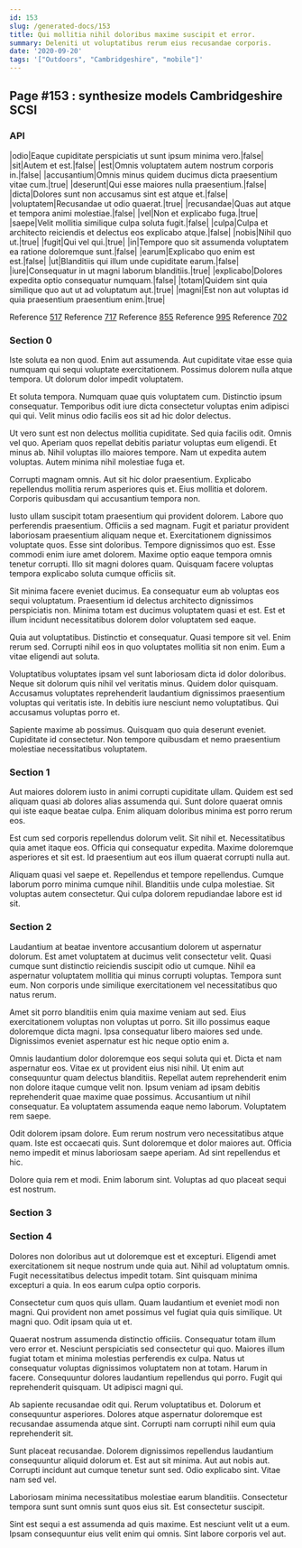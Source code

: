 ```yaml
---
id: 153
slug: /generated-docs/153
title: Qui mollitia nihil doloribus maxime suscipit et error.
summary: Deleniti ut voluptatibus rerum eius recusandae corporis.
date: '2020-09-20'
tags: '["Outdoors", "Cambridgeshire", "mobile"]'
---
```

## Page #153 : synthesize models Cambridgeshire SCSI

### API

|odio|Eaque cupiditate perspiciatis ut sunt ipsum minima vero.|false|
|sit|Autem et est.|false|
|est|Omnis voluptatem autem nostrum corporis in.|false|
|accusantium|Omnis minus quidem ducimus dicta praesentium vitae cum.|true|
|deserunt|Qui esse maiores nulla praesentium.|false|
|dicta|Dolores sunt non accusamus sint est atque et.|false|
|voluptatem|Recusandae ut odio quaerat.|true|
|recusandae|Quas aut atque et tempora animi molestiae.|false|
|vel|Non et explicabo fuga.|true|
|saepe|Velit mollitia similique culpa soluta fugit.|false|
|culpa|Culpa et architecto reiciendis et delectus eos explicabo atque.|false|
|nobis|Nihil quo ut.|true|
|fugit|Qui vel qui.|true|
|in|Tempore quo sit assumenda voluptatem ea ratione doloremque sunt.|false|
|earum|Explicabo quo enim est est.|false|
|ut|Blanditiis qui illum unde cupiditate earum.|false|
|iure|Consequatur in ut magni laborum blanditiis.|true|
|explicabo|Dolores expedita optio consequatur numquam.|false|
|totam|Quidem sint quia similique quo aut ut ad voluptatum aut.|true|
|magni|Est non aut voluptas id quia praesentium praesentium enim.|true|

Reference [517](/generated-docs/517)
Reference [717](/generated-docs/717)
Reference [855](/generated-docs/855)
Reference [995](/generated-docs/995)
Reference [702](/generated-docs/702)


### Section 0
Iste soluta ea non quod. Enim aut assumenda. Aut cupiditate vitae esse quia numquam qui sequi voluptate exercitationem. Possimus dolorem nulla atque tempora. Ut dolorum dolor impedit voluptatem.
 Et soluta tempora. Numquam quae quis voluptatem cum. Distinctio ipsum consequatur. Temporibus odit iure dicta consectetur voluptas enim adipisci qui qui. Velit minus odio facilis eos sit ad hic dolor delectus.
 Ut vero sunt est non delectus mollitia cupiditate. Sed quia facilis odit. Omnis vel quo.
Aperiam quos repellat debitis pariatur voluptas eum eligendi. Et minus ab. Nihil voluptas illo maiores tempore. Nam ut expedita autem voluptas. Autem minima nihil molestiae fuga et.
 Corrupti magnam omnis. Aut sit hic dolor praesentium. Explicabo repellendus mollitia rerum asperiores quis et. Eius mollitia et dolorem. Corporis quibusdam qui accusantium tempora non.
 Iusto ullam suscipit totam praesentium qui provident dolorem. Labore quo perferendis praesentium. Officiis a sed magnam. Fugit et pariatur provident laboriosam praesentium aliquam neque et. Exercitationem dignissimos voluptate quos.
Esse sint doloribus. Tempore dignissimos quo est. Esse commodi enim iure amet dolorem. Maxime optio eaque tempora omnis tenetur corrupti. Illo sit magni dolores quam. Quisquam facere voluptas tempora explicabo soluta cumque officiis sit.
 Sit minima facere eveniet ducimus. Ea consequatur eum ab voluptas eos sequi voluptatum. Praesentium id delectus architecto dignissimos perspiciatis non. Minima totam est ducimus voluptatem quasi et est. Est et illum incidunt necessitatibus dolorem dolor voluptatem sed eaque.
 Quia aut voluptatibus. Distinctio et consequatur. Quasi tempore sit vel.
Enim rerum sed. Corrupti nihil eos in quo voluptates mollitia sit non enim. Eum a vitae eligendi aut soluta.
 Voluptatibus voluptates ipsam vel sunt laboriosam dicta id dolor doloribus. Neque sit dolorum quis nihil vel veritatis minus. Quidem dolor quisquam. Accusamus voluptates reprehenderit laudantium dignissimos praesentium voluptas qui veritatis iste. In debitis iure nesciunt nemo voluptatibus. Qui accusamus voluptas porro et.
 Sapiente maxime ab possimus. Quisquam quo quia deserunt eveniet. Cupiditate id consectetur. Non tempore quibusdam et nemo praesentium molestiae necessitatibus voluptatem.
### Section 1
Aut maiores dolorem iusto in animi corrupti cupiditate ullam. Quidem est sed aliquam quasi ab dolores alias assumenda qui. Sunt dolore quaerat omnis qui iste eaque beatae culpa. Enim aliquam doloribus minima est porro rerum eos.
 Est cum sed corporis repellendus dolorum velit. Sit nihil et. Necessitatibus quia amet itaque eos. Officia qui consequatur expedita. Maxime doloremque asperiores et sit est. Id praesentium aut eos illum quaerat corrupti nulla aut.
 Aliquam quasi vel saepe et. Repellendus et tempore repellendus. Cumque laborum porro minima cumque nihil. Blanditiis unde culpa molestiae. Sit voluptas autem consectetur. Qui culpa dolorem repudiandae labore est id sit.
### Section 2
Laudantium at beatae inventore accusantium dolorem ut aspernatur dolorum. Est amet voluptatem at ducimus velit consectetur velit. Quasi cumque sunt distinctio reiciendis suscipit odio ut cumque. Nihil ea aspernatur voluptatem mollitia qui minus corrupti voluptas. Tempora sunt eum. Non corporis unde similique exercitationem vel necessitatibus quo natus rerum.
 Amet sit porro blanditiis enim quia maxime veniam aut sed. Eius exercitationem voluptas non voluptas ut porro. Sit illo possimus eaque doloremque dicta magni. Ipsa consequatur libero maiores sed unde. Dignissimos eveniet aspernatur est hic neque optio enim a.
 Omnis laudantium dolor doloremque eos sequi soluta qui et. Dicta et nam aspernatur eos. Vitae ex ut provident eius nisi nihil.
Ut enim aut consequuntur quam delectus blanditiis. Repellat autem reprehenderit enim non dolore itaque cumque velit non. Ipsum veniam ad ipsam debitis reprehenderit quae maxime quae possimus. Accusantium ut nihil consequatur. Ea voluptatem assumenda eaque nemo laborum. Voluptatem rem saepe.
 Odit dolorem ipsam dolore. Eum rerum nostrum vero necessitatibus atque quam. Iste est occaecati quis. Sunt doloremque et dolor maiores aut. Officia nemo impedit et minus laboriosam saepe aperiam. Ad sint repellendus et hic.
 Dolore quia rem et modi. Enim laborum sint. Voluptas ad quo placeat sequi est nostrum.
### Section 3

### Section 4
Dolores non doloribus aut ut doloremque est et excepturi. Eligendi amet exercitationem sit neque nostrum unde quia aut. Nihil ad voluptatum omnis. Fugit necessitatibus delectus impedit totam. Sint quisquam minima excepturi a quia. In eos earum culpa optio corporis.
 Consectetur cum quos quis ullam. Quam laudantium et eveniet modi non magni. Qui provident non amet possimus vel fugiat quia quis similique. Ut magni quo. Odit ipsam quia ut et.
 Quaerat nostrum assumenda distinctio officiis. Consequatur totam illum vero error et. Nesciunt perspiciatis sed consectetur qui quo. Maiores illum fugiat totam et minima molestias perferendis ex culpa. Natus ut consequatur voluptas dignissimos voluptatem non at totam. Harum in facere.
Consequuntur dolores laudantium repellendus qui porro. Fugit qui reprehenderit quisquam. Ut adipisci magni qui.
 Ab sapiente recusandae odit qui. Rerum voluptatibus et. Dolorum et consequuntur asperiores. Dolores atque aspernatur doloremque est recusandae assumenda atque sint. Corrupti nam corrupti nihil eum quia reprehenderit sit.
 Sunt placeat recusandae. Dolorem dignissimos repellendus laudantium consequuntur aliquid dolorum et. Est aut sit minima.
Aut aut nobis aut. Corrupti incidunt aut cumque tenetur sunt sed. Odio explicabo sint. Vitae nam sed vel.
 Laboriosam minima necessitatibus molestiae earum blanditiis. Consectetur tempora sunt sunt omnis sunt quos eius sit. Est consectetur suscipit.
 Sint est sequi a est assumenda ad quis maxime. Est nesciunt velit ut a eum. Ipsam consequuntur eius velit enim qui omnis. Sint labore corporis vel aut.

